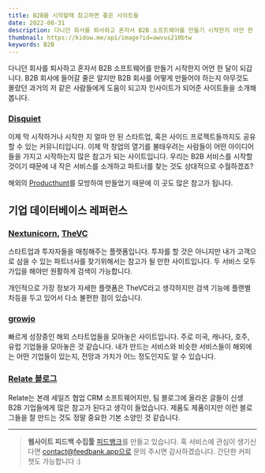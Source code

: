 ```yaml
---
title: B2B를 시작할때 참고하면 좋은 사이트들
date: 2022-08-31
description: 다니던 회사를 퇴사하고 혼자서 B2B 소프트웨어를 만들기 시작한지 어언 한 달이 되갑니다. B2B 회사에 들어갈 줄은 알지만 B2B 회사를 어떻게 만들어야 하는지 아무것도 몰랐던 과거의 저 같은 사람들에게 도움이 되고자 인사이트가 되어준 사이트들을 소개해 봅니다.
thumbnail: https://kidow.me/api/image?id=awvus210btw
keywords: B2B
---
```



<Frontmatter />
<ShareButtons />
<BackTop />

다니던 회사를 퇴사하고 혼자서 B2B 소프트웨어를 만들기 시작한지 어언 한 달이 되갑니다. B2B 회사에 들어갈 줄은 알지만 B2B 회사를 어떻게 만들어야 하는지 아무것도 몰랐던 과거의 저 같은 사람들에게 도움이 되고자 인사이트가 되어준 사이트들을 소개해 봅니다.

### [Disquiet](https://disquiet.io)

이제 막 시작하거나 시작한 지 얼마 안 된 스타트업, 혹은 사이드 프로젝트들까지도 공유할 수 있는 커뮤니티입니다. 이제 막 창업의 열기를 불태우려는 사람들이 어떤 아이디어들을 가지고 시작하는지 많은 참고가 되는 사이트입니다. 우리는 B2B 서비스를 시작할 것이기 때문에 내 작은 서비스를 소개하고 파트너를 찾는 것도 상대적으로 수월하겠죠?

해외의 [Producthunt](https://producthunt.com)를 모방하여 만들었기 때문에 이 곳도 많은 참고가 됩니다.

## 기업 데이터베이스 레퍼런스

### [Nextunicorn](https://nextunicorn.kr), [TheVC](https://thevc.co.kr)

스타트업과 투자자들을 매칭해주는 플랫폼입니다. 투자를 할 것은 아니지만 내가 고객으로 삼을 수 있는 파트너사를 찾기위해서는 참고가 될 만한 사이트입니다. 두 서비스 모두 가입을 해야만 원활하게 검색이 가능합니다.

개인적으로 가장 정보가 자세한 플랫폼은 TheVC라고 생각하지만 검색 기능에 플랜별 차등을 두고 있어서 다소 불편한 점이 있습니다.

### [growjo](https://growjo.com/)

빠르게 성장중인 해외 스타트업들을 모아놓은 사이트입니다. 주로 미국, 캐나다, 호주, 유럽 기업들을 모아놓은 것 같습니다. 내가 만드는 서비스와 비슷한 서비스들이 해외에는 어떤 기업들이 있는지, 전망과 가치가 어느 정도인지도 알 수 있습니다.

### [Relate 블로그](https://relate.kr/blog)

Relate는 본래 세일즈 협업 CRM 소프트웨어지만, 팀 블로그에 올라온 글들이 신생 B2B 기업들에게 많은 참고가 된다고 생각이 들었습니다. 제품도 제품이지만 이런 블로그들을 잘 만드는 것도 정말 중요한 기본 소양인 것 같습니다.

---

> **웹사이트 피드백 수집툴** [피드뱅크](https://beta.feedbank.app)를 만들고 있습니다. 혹 서비스에 관심이 생기신다면 contact@feedbank.app으로 문의 주시면 감사하겠습니다. 간단한 커피챗도 가능합니다 :)

<Comment />
